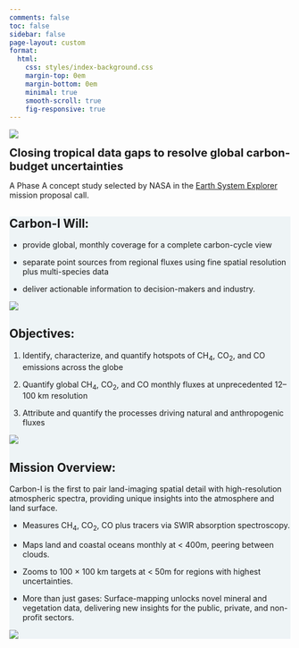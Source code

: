 ```yaml
---
comments: false
toc: false
sidebar: false
page-layout: custom
format:
  html:
    css: styles/index-background.css
    margin-top: 0em
    margin-bottom: 0em
    minimal: true
    smooth-scroll: true
    fig-responsive: true
---
```


:::: {.hero .hero-gradient .hero-home}
::: {.container .mb-5}
![](/img/Logo-White2.png){.img-fluid style="max-width:35rem;"} 

[**Closing tropical data gaps to resolve global carbon-budget uncertainties**]{.ps-2 style="font-size:1.25rem;"}
:::
::::

::: {.container .text-start .mx-auto .my-5 .w-50}
A Phase A concept study selected by NASA in the [Earth System Explorer](https://explorers.larc.nasa.gov/2023ESE/index.html) mission proposal call.
:::

::::: {.wrapper style="background-color: #EEF4F6;"}
::::{.container .grid .mission .border-bottom .py-5}
::: {.g-col-6 .justify-content-center}
# **Carbon-I Will:**

-   provide global, monthly coverage for a complete carbon-cycle view

-   separate point sources from regional fluxes using fine spatial resolution plus multi-species data

-   deliver actionable information to decision-makers and industry.

:::

::: {.g-col-6 .align-items-end} 
![](img/CarbonI-anim_whiteBG_small.gif){.img-fluid .mission-image-frame}
:::
::::

::::{.grid .mission .container .border-bottom .py-5}
::: {.g-col-6 .order-md-2 }
# **Objectives:**


1. Identify, characterize, and quantify hotspots of CH<sub>4</sub>, CO<sub>2</sub>, and CO emissions across the globe

2. Quantify global CH<sub>4</sub>, CO<sub>2</sub>, and CO monthly fluxes at unprecedented 12–100 km resolution

3. Attribute and quantify the processes driving natural and anthropogenic fluxes

:::

::: {.g-col-6 .order-md-1 .justify-content-center}
![](img/tCH4_CI-18383.png){.img-fluid .mission-image-frame} 
:::
::::


::::{.grid .mission .container .py-5}
::: {.g-col-6 .justify-content-center}
# **Mission Overview:**

Carbon-I is the first to pair land-imaging spatial detail with high-resolution atmospheric spectra, providing unique insights into the atmosphere and land surface.

-  Measures CH<sub>4</sub>, CO<sub>2</sub>, CO plus tracers via SWIR absorption spectroscopy.

-  Maps land and coastal oceans monthly at < 400m, peering between clouds.

-  Zooms to 100 × 100 km targets at < 50m for regions with highest uncertainties.

-  More than just gases: Surface-mapping unlocks novel mineral and vegetation data, delivering new insights for the public, private, and non-profit sectors.


:::

::: {.g-col-6 .align-items-end}
![](img/Target.jpg){.img-fluid .mission-image-frame}
:::
::::

:::::

<!-- Transition for section content-->

```{=html}
<script>
document.addEventListener("DOMContentLoaded", () => {
  const observer = new IntersectionObserver(
    (entries) => {
      entries.forEach(entry => {
        if (entry.isIntersecting) {
          if (entry.boundingClientRect.top > 0 && entry.boundingClientRect.bottom > window.innerHeight) {
            entry.target.classList.add('animate', 'show');
          } else {
            entry.target.classList.add('show');      // no animation
          }
        }
      });
    },
    { threshold: 0.2 } // when 0.2 of the content appears in viewport, fire callback
  );

  document.querySelectorAll('.mission').forEach(el => { 
    observer.observe(el)
  });
});
</script>
```